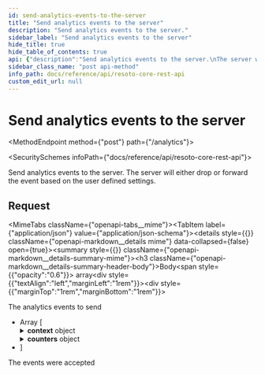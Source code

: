 ```yaml
---
id: send-analytics-events-to-the-server
title: "Send analytics events to the server"
description: "Send analytics events to the server."
sidebar_label: "Send analytics events to the server"
hide_title: true
hide_table_of_contents: true
api: {"description":"Send analytics events to the server.\nThe server will either drop or forward the event based on the user defined settings.\n","tags":["system"],"requestBody":{"description":"The analytics events to send","content":{"application/json":{"schema":{"type":"array","items":{"description":"An analytics event.","type":"object","properties":{"system":{"type":"string","description":"The system that emitted the event."},"kind":{"type":"string","description":"The kind of event."},"context":{"type":"object","description":"The context of the event.","additionalProperties":{"type":"string"}},"counters":{"type":"object","description":"The counters of the event.","additionalProperties":{"type":"integer"}},"at":{"type":"string","description":"The time of the event in IS0 8601 date time."}},"title":"AnalyticsEvent"}}}}},"responses":{"204":{"description":"The events were accepted"}},"method":"post","path":"/analytics","servers":[{"url":"https://{host}:{port}","variables":{"host":{"default":"localhost"},"port":{"default":"8900"}}}],"jsonRequestBodyExample":[{"system":"string","kind":"string","context":{},"counters":{},"at":"string"}],"info":{"title":"Resoto Core REST API","version":"V1"},"postman":{"name":"Send analytics events to the server","description":{"content":"Send analytics events to the server.\nThe server will either drop or forward the event based on the user defined settings.\n","type":"text/plain"},"url":{"path":["analytics"],"host":["{{baseUrl}}"],"query":[],"variable":[]},"header":[{"key":"Content-Type","value":"application/json"}],"method":"POST","body":{"mode":"raw","raw":"\"\"","options":{"raw":{"language":"json"}}}}}
sidebar_class_name: "post api-method"
info_path: docs/reference/api/resoto-core-rest-api
custom_edit_url: null
---
```



<h1 className={"openapi__heading"}>Send analytics events to the server</h1>

<MethodEndpoint method={"post"} path={"/analytics"}></MethodEndpoint>

<SecuritySchemes infoPath={"docs/reference/api/resoto-core-rest-api"}></SecuritySchemes>

Send analytics events to the server. The server will either drop or forward the event based on the user defined settings.

## Request

<MimeTabs className={"openapi-tabs__mime"}><TabItem label={"application/json"} value={"application/json-schema"}><details style={{}} className={"openapi-markdown__details mime"} data-collapsed={false} open={true}><summary style={{}} className={"openapi-markdown__details-summary-mime"}><h3 className={"openapi-markdown__details-summary-header-body"}>Body</h3><span style={{"opacity":"0.6"}}> array</span></summary><div style={{"textAlign":"left","marginLeft":"1rem"}}><div style={{"marginTop":"1rem","marginBottom":"1rem"}}>

The analytics events to send

</div></div><ul style={{"marginLeft":"1rem"}}><li><div style={{"fontSize":"var(--ifm-code-font-size)","opacity":"0.6","marginLeft":"-.5rem","paddingBottom":".5rem"}}>Array [</div></li><SchemaItem collapsible={false} name={"system"} required={false} schemaName={"string"} qualifierMessage={undefined} schema={{"type":"string","description":"The system that emitted the event."}}></SchemaItem><SchemaItem collapsible={false} name={"kind"} required={false} schemaName={"string"} qualifierMessage={undefined} schema={{"type":"string","description":"The kind of event."}}></SchemaItem><SchemaItem collapsible={true} className={"schemaItem"}><details style={{}} className={"openapi-markdown__details"}><summary style={{}}><span className={"openapi-schema__container"}><strong className={"openapi-schema__property"}>context</strong><span className={"openapi-schema__name"}> object</span></span></summary><div style={{"marginLeft":"1rem"}}><div style={{"marginTop":".5rem","marginBottom":".5rem"}}>

The context of the event.

</div><SchemaItem name={"property name*"} required={false} schemaName={"string"} qualifierMessage={undefined} schema={{"type":"string"}} collapsible={false} discriminator={false}></SchemaItem></div></details></SchemaItem><SchemaItem collapsible={true} className={"schemaItem"}><details style={{}} className={"openapi-markdown__details"}><summary style={{}}><span className={"openapi-schema__container"}><strong className={"openapi-schema__property"}>counters</strong><span className={"openapi-schema__name"}> object</span></span></summary><div style={{"marginLeft":"1rem"}}><div style={{"marginTop":".5rem","marginBottom":".5rem"}}>

The counters of the event.

</div><SchemaItem name={"property name*"} required={false} schemaName={"integer"} qualifierMessage={undefined} schema={{"type":"integer"}} collapsible={false} discriminator={false}></SchemaItem></div></details></SchemaItem><SchemaItem collapsible={false} name={"at"} required={false} schemaName={"string"} qualifierMessage={undefined} schema={{"type":"string","description":"The time of the event in IS0 8601 date time."}}></SchemaItem><li><div style={{"fontSize":"var(--ifm-code-font-size)","opacity":"0.6","marginLeft":"-.5rem"}}>]</div></li></ul></details></TabItem></MimeTabs><div><div><ApiTabs><TabItem label={"204"} value={"204"}><div>

The events were accepted

</div><div></div></TabItem></ApiTabs></div></div>

